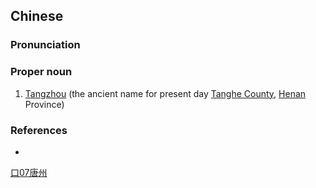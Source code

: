==Chinese==
{{zh-forms}}

===Pronunciation===
{{zh-pron
|m=Tángzhōu
|cat=pn
}}

===Proper noun===
{{zh-proper noun}}

# [[w:Tanghe County|Tangzhou]] (the ancient name for present day [[w:Tanghe County|Tanghe County]], [[w:Henan|Henan]] Province)

===References===
* {{pedialite|Tang Zhou}}

[[Category:zh:People in Romance of the Three Kingdoms|口07唐州]]
